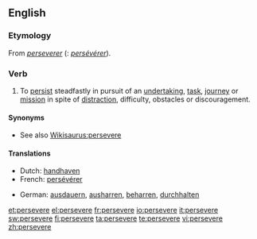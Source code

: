 ==English==

===Etymology===
From {{etyl|fro}} ''[[perseverer]]'' ({{etyl|fr}}: ''[[persévérer]]'').

===Verb===
{{en-verb|persever|ing}}

# To [[persist]] steadfastly in pursuit of an [[undertaking]], [[task]], [[journey]] or [[mission]] in spite of [[distract]]ion, difficulty, obstacles or discouragement.

====Synonyms====
* See also [[Wikisaurus:persevere]]

====Translations====
{{trans-top|To persist steadfastly}}
* Dutch: [[handhaven]]
* French: [[persévérer]]
{{trans-mid}}
* German: [[ausdauern]], [[ausharren]], [[beharren]], [[durchhalten]]
{{trans-bottom}}

[[et:persevere]]
[[el:persevere]]
[[fr:persevere]]
[[io:persevere]]
[[it:persevere]]
[[sw:persevere]]
[[fi:persevere]]
[[ta:persevere]]
[[te:persevere]]
[[vi:persevere]]
[[zh:persevere]]